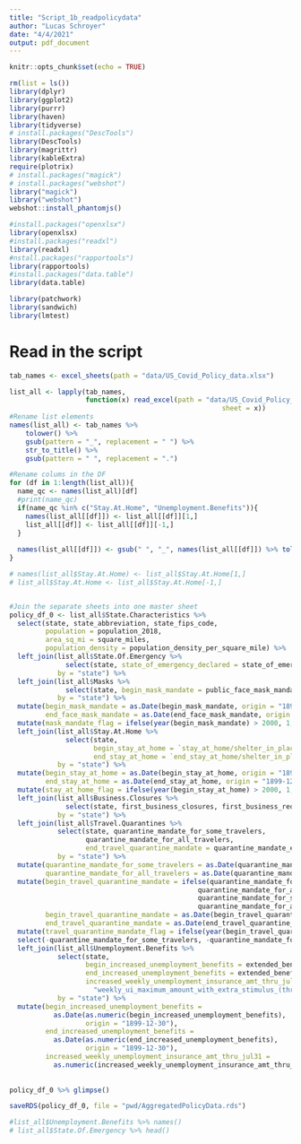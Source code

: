 ```yaml
---
title: "Script_1b_readpolicydata"
author: "Lucas Schroyer"
date: "4/4/2021"
output: pdf_document
---
```


```r
knitr::opts_chunk$set(echo = TRUE)
```

```r
rm(list = ls())
library(dplyr)
library(ggplot2) 
library(purrr)
library(haven)
library(tidyverse)
# install.packages("DescTools")
library(DescTools)
library(magrittr)
library(kableExtra)
require(plotrix)
# install.packages("magick")
# install.packages("webshot")
library("magick")
library("webshot")
webshot::install_phantomjs()

#install.packages("openxlsx") 
library(openxlsx)
#install.packages("readxl")
library(readxl)
#nstall.packages("rapportools")
library(rapportools)
#install.packages("data.table")
library(data.table)

library(patchwork)
library(sandwich)
library(lmtest)

```


# Read in the script
```r
tab_names <- excel_sheets(path = "data/US_Covid_Policy_data.xlsx")

list_all <- lapply(tab_names, 
                   function(x) read_excel(path = "data/US_Covid_Policy_data.xlsx", 
                                                     sheet = x))
#Rename list elements
names(list_all) <- tab_names %>% 
    tolower() %>%
    gsub(pattern = "_", replacement = " ") %>% 
    str_to_title() %>%
    gsub(pattern = " ", replacement = ".") 

#Rename colums in the DF
for (df in 1:length(list_all)){
  name_qc <- names(list_all)[df] 
  #print(name_qc)
  if(name_qc %in% c("Stay.At.Home", "Unemployment.Benefits")){
    names(list_all[[df]]) <- list_all[[df]][1,]
    list_all[[df]] <- list_all[[df]][-1,]
  }
  
  names(list_all[[df]]) <- gsub(" ", "_", names(list_all[[df]]) %>% tolower())
}

# names(list_all$Stay.At.Home) <- list_all$Stay.At.Home[1,]
# list_all$Stay.At.Home <- list_all$Stay.At.Home[-1,]


#Join the separate sheets into one master sheet
policy_df_0 <- list_all$State.Characteristics %>%
  select(state, state_abbreviation, state_fips_code,
         population = population_2018,
         area_sq_mi = square_miles,
         population_density = population_density_per_square_mile) %>% 
  left_join(list_all$State.Of.Emergency %>% 
              select(state, state_of_emergency_declared = state_of_emergency_issued,), 
            by = "state") %>% 
  left_join(list_all$Masks %>% 
              select(state, begin_mask_mandate = public_face_mask_mandate, end_face_mask_mandate),
            by = "state") %>% 
  mutate(begin_mask_mandate = as.Date(begin_mask_mandate, origin = "1899-12-30"),
         end_face_mask_mandate = as.Date(end_face_mask_mandate, origin = "1899-12-30")) %>%  
  mutate(mask_mandate_flag = ifelse(year(begin_mask_mandate) > 2000, 1, 0)) %>% 
  left_join(list_all$Stay.At.Home %>% 
              select(state,
                     begin_stay_at_home = `stay_at_home/shelter_in_place`, 
                     end_stay_at_home = `end_stay_at_home/shelter_in_place`), 
            by = "state") %>% 
  mutate(begin_stay_at_home = as.Date(begin_stay_at_home, origin = "1899-12-30"),
         end_stay_at_home = as.Date(end_stay_at_home, origin = "1899-12-30")) %>%  
  mutate(stay_at_home_flag = ifelse(year(begin_stay_at_home) > 2000, 1, 0)) %>%   
  left_join(list_all$Business.Closures %>% 
              select(state, first_business_closures, first_business_reopening), 
            by = "state") %>% 
  left_join(list_all$Travel.Quarantines %>% 
            select(state, quarantine_mandate_for_some_travelers,
                   quarantine_mandate_for_all_travelers,
                   end_travel_quarantine_mandate = quarantine_mandate_ended), 
            by = "state") %>% 
  mutate(quarantine_mandate_for_some_travelers = as.Date(quarantine_mandate_for_some_travelers, origin = "1899-12-30"),
         quarantine_mandate_for_all_travelers = as.Date(quarantine_mandate_for_all_travelers, origin = "1899-12-30")) %>%  
  mutate(begin_travel_quarantine_mandate = ifelse(quarantine_mandate_for_some_travelers >
                                               quarantine_mandate_for_all_travelers,
                                               quarantine_mandate_for_some_travelers,
                                               quarantine_mandate_for_all_travelers),
         begin_travel_quarantine_mandate = as.Date(begin_travel_quarantine_mandate),
         end_travel_quarantine_mandate = as.Date(end_travel_quarantine_mandate, origin = "1899-12-30")) %>% 
  mutate(travel_quarantine_mandate_flag = ifelse(year(begin_travel_quarantine_mandate) > 2000, 1, 0)) %>%   
  select(-quarantine_mandate_for_some_travelers, -quarantine_mandate_for_all_travelers) %>% 
  left_join(list_all$Unemployment.Benefits %>% 
            select(state,
                   begin_increased_unemployment_benefits = extended_benefits_program_activated,
                   end_increased_unemployment_benefits = extended_benefits_program_deactivated,
                   increased_weekly_unemployment_insurance_amt_thru_jul31 =
                     "weekly_ui_maximum_amount_with_extra_stimulus_(through_july_31,_2020)_(dollars)"), 
            by = "state") %>% 
  mutate(begin_increased_unemployment_benefits = 
           as.Date(as.numeric(begin_increased_unemployment_benefits), 
                   origin = "1899-12-30"),
         end_increased_unemployment_benefits = 
           as.Date(as.numeric(end_increased_unemployment_benefits),
                   origin = "1899-12-30"),
         increased_weekly_unemployment_insurance_amt_thru_jul31 =
           as.numeric(increased_weekly_unemployment_insurance_amt_thru_jul31))
  
  
policy_df_0 %>% glimpse()

saveRDS(policy_df_0, file = "pwd/AggregatedPolicyData.rds")

#list_all$Unemployment.Benefits %>% names()
# list_all$State.Of.Emergency %>% head()
```
